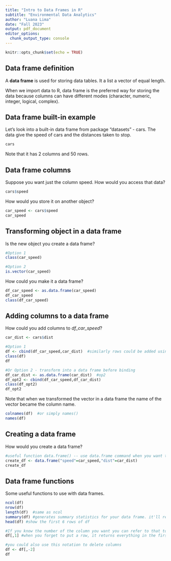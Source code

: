 ```yaml
---
title: "Intro to Data Frames in R"
subtitle: "Environmental Data Analytics"
author: "Luana Lima"
date: "Fall 2023"
output: pdf_document
editor_options: 
  chunk_output_type: console
---
```


```r
knitr::opts_chunk$set(echo = TRUE)
```

## Data frame definition

A **data frame** is used for storing data tables. It a list a vector of equal length.

When we import data to R, data frame is the preferred way for storing the data because columns can have different modes (character, numeric, integer, logical, complex).

## Data frame built-in example

Let's look into a built-in data frame from package "datasets" - cars. The data give the speed of cars and the distances taken to stop.

```r
cars
```

Note that it has 2 columns and 50 rows.

## Data frame columns

Suppose you want just the column speed. How would you access that data?

```r
cars$speed
```

How would you store it on another object?

```r
car_speed <- cars$speed
car_speed
```

## Transforming object in a data frame

Is the new object you create a data frame?

```r
#Option 1
class(car_speed)

#Option 2
is.vector(car_speed)
```

How could you make it a data frame?

```r
df_car_speed <- as.data.frame(car_speed)
df_car_speed
class(df_car_speed)
```

## Adding columns to a data frame

How could you add columns to *df_car_speed*?

```r
car_dist <- cars$dist

#Option 1
df <- cbind(df_car_speed,car_dist)  #similarly rows could be added using rbind() if you want to append records to the end of your data frame
class(df)
df

#Or Option 2 - transform into a data frame before binding
df_car_dist <- as.data.frame(car_dist)  #op2
df_opt2 <- cbind(df_car_speed,df_car_dist)
class(df_opt2)
df_opt2

```

Note that when we transformed the vector in a data frame the name of the vector became the column name.

```r
colnames(df)  #or simply names()
names(df)
```

## Creating a data frame

How would you create a data frame?

```r
#useful function data.frame() -- use data.frame command when you want to create a data frame from scratch and as.data.frame when you have something you want to convert to data frame
create_df <- data.frame("speed"=car_speed,"dist"=car_dist)
create_df
```

## Data frame functions

Some useful functions to use with data frames.

```r
ncol(df)  
nrow(df)  
length(df)  #same as ncol
summary(df) #generates summary statistics for your data frame. it'll report min, quartiles, mean, max
head(df) #show the first 6 rows of df

#If you know the number of the column you want you can refer to that to access column
df[,1] #when you forget to put a row, it returns everything in the first column if you don't specify a value, but otherwise do [row,column] and can also run slices which is the start:end of the rows or columns. you can also give it a vector of row values in additional parentheses if you want specific rows. if you add a negative number for a row or column, it will remove that row or column

#you could also use this notation to delete columns
df <- df[,-2]
df
```
